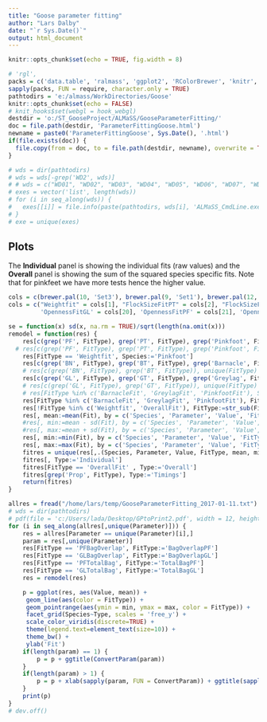 ```yaml
---
title: "Goose parameter fitting"
author: "Lars Dalby"
date: "`r Sys.Date()`"
output: html_document
---
```


```r
knitr::opts_chunk$set(echo = TRUE, fig.width = 8)
```

```r
# 'rgl',
packs = c('data.table', 'ralmass', 'ggplot2', 'RColorBrewer', 'knitr',  'stringr', 'viridis')
sapply(packs, FUN = require, character.only = TRUE)
pathtodirs = 'e:/almass/WorkDirectories/Goose'
knitr::opts_chunk$set(echo = FALSE)
# knit_hooks$set(webgl = hook_webgl)
destdir = 'o:/ST_GooseProject/ALMaSS/GooseParameterFitting/'
doc = file.path(destdir, 'ParameterFittingGoose.html')
newname = paste0('ParameterFittingGoose', Sys.Date(), '.html')
if(file.exists(doc)) {
  file.copy(from = doc, to = file.path(destdir, newname), overwrite = TRUE)
}
```

```r
# wds = dir(pathtodirs)
# wds = wds[-grep('WD2', wds)]
# # wds = c("WD01", "WD02", "WD03", "WD04", "WD05", "WD06", "WD07", "WD09")
# exes = vector('list', length(wds))
# for (i in seq_along(wds)) {
#   exes[[i]] = file.info(paste(pathtodirs, wds[i], 'ALMaSS_CmdLine.exe', sep = '/'))$mtime
# }
# exe = unique(exes)

```

## Plots
The **Individual** panel is showing the individual fits (raw values) and the **Overall** panel is showing the sum of the squared species specific fits. Note that for pinkfeet we have more tests hence the higher value.

```r
cols = c(brewer.pal(10, 'Set3'), brewer.pal(9, 'Set1'), brewer.pal(12, 'Set3')[11:12])
cols = c("Weightfit" = cols[1], "FlockSizeFitPT" = cols[2], "FlockSizeFitGT" = cols[3], "FlockSizeFitBT" = cols[4], "HabUsePF" = cols[5], "HabUseGL" = cols[6], "HabUseBN" = cols[7], "RoostDistFitPF" = cols[8], "RoostDistFitGL" = cols[9], "RoostDistFitBN" = cols[10], "PinkFootFit" = cols[11],"GreylagFit" = cols[12],"BarnacleFit" = cols[13], 'PropAtEndGL' = cols[14], 'PropAtEndPF' = cols[15], 'PropAtEndBN' = cols[16], 'PropDayInSimGL' = cols[17], 'PropDayInSimPF' = cols[18], 'PropDayInSimBN' = cols[19], 
         'OpennessFitGL' = cols[20], 'OpennessFitPF' = cols[21], 'OpennessFitBN' = brewer.pal(8, 'Dark2')[8])
```

```r
se = function(x) sd(x, na.rm = TRUE)/sqrt(length(na.omit(x)))
remodel = function(res) {
	res[c(grep('PF', FitType), grep('PT', FitType), grep('Pinkfoot', FitType)), Species:='Pinkfoot']
  # res[c(grep('PF', FitType), grep('PT', FitType), grep('Pinkfoot', FitType)), unique(FitType) ]
	res[FitType == 'Weightfit', Species:='Pinkfoot']	
	res[c(grep('BN', FitType), grep('BT', FitType), grep('Barnacle', FitType)), Species:='Barnacle']
	# res[c(grep('BN', FitType), grep('BT', FitType)), unique(FitType) ]	
	res[c(grep('GL', FitType), grep('GT', FitType), grep('Greylag', FitType)), Species:='Greylag']
	# res[c(grep('GL', FitType), grep('GT', FitType)), unique(FitType) ]	
	# res[FitType %in% c('BarnacleFit', 'GreylagFit', 'PinkfootFit'), Species:=str_sub(FitType, end = -4)]
	res[FitType %in% c('BarnacleFit', 'GreylagFit', 'PinkfootFit'), FitType:='OverallFit']
	res[!FitType %in% c('Weightfit', 'OverallFit'), FitType:=str_sub(FitType, end = -3)]
	res[, mean:=mean(Fit), by = c('Species', 'Parameter', 'Value', 'FitType')]
	#res[, min:=mean - sd(Fit), by = c('Species', 'Parameter', 'Value', 'FitType')]
	#res[, max:=mean + sd(Fit), by = c('Species', 'Parameter', 'Value', 'FitType')]
	res[, min:=min(Fit), by = c('Species', 'Parameter', 'Value', 'FitType')]
	res[, max:=max(Fit), by = c('Species', 'Parameter', 'Value', 'FitType')]
	fitres = unique(res[,.(Species, Parameter, Value, FitType, mean, min, max)])
	fitres[, Type:='Individual']
	fitres[FitType == 'OverallFit' , Type:='Overall']
	fitres[grep('Prop', FitType), Type:='Timings']
	return(fitres)
}

```


```r
allres = fread("/home/lars/temp/GooseParameterFitting_2017-01-11.txt")
# wds = dir(pathtodirs)
# pdf(file = 'c:/Users/lada/Desktop/GPtoPrint2.pdf', width = 12, height = 8)
for (i in seq_along(allres[,unique(Parameter)])) {
	res = allres[Parameter == unique(Parameter)[i],]
 	param = res[,unique(Parameter)]
	res[FitType == 'PFBagOverlap', FitType:='BagOverlapPF']
	res[FitType == 'GLBagOverlap', FitType:='BagOverlapGL']
	res[FitType == 'PFTotalBag', FitType:='TotalBagPF']
	res[FitType == 'GLTotalBag', FitType:='TotalBagGL']
	res = remodel(res)

	p = ggplot(res, aes(Value, mean)) +
	 geom_line(aes(color = FitType)) + 
	 geom_pointrange(aes(ymin = min, ymax = max, color = FitType)) + 
	 facet_grid(Species~Type, scales = 'free_y') + 
	 scale_color_viridis(discrete=TRUE) +
	 theme(legend.text=element_text(size=10)) +
	 theme_bw() +
	 ylab('Fit')
	if(length(param) == 1) {
		p = p + ggtitle(ConvertParam(param))
	}
	if(length(param) > 1) {
		p = p + xlab(sapply(param, FUN = ConvertParam)) + ggtitle(sapply(param, FUN = ConvertParam))
	}
	print(p)
}
# dev.off()
```




